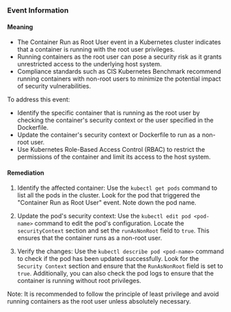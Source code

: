 
### Event Information

#### Meaning

- The Container Run as Root User event in a Kubernetes cluster indicates that a container is running with the root user privileges.
- Running containers as the root user can pose a security risk as it grants unrestricted access to the underlying host system.
- Compliance standards such as CIS Kubernetes Benchmark recommend running containers with non-root users to minimize the potential impact of security vulnerabilities. 

To address this event:
- Identify the specific container that is running as the root user by checking the container's security context or the user specified in the Dockerfile.
- Update the container's security context or Dockerfile to run as a non-root user.
- Use Kubernetes Role-Based Access Control (RBAC) to restrict the permissions of the container and limit its access to the host system.

#### Remediation

1. Identify the affected container: Use the `kubectl get pods` command to list all the pods in the cluster. Look for the pod that triggered the "Container Run as Root User" event. Note down the pod name.

2. Update the pod's security context: Use the `kubectl edit pod <pod-name>` command to edit the pod's configuration. Locate the `securityContext` section and set the `runAsNonRoot` field to `true`. This ensures that the container runs as a non-root user.

3. Verify the changes: Use the `kubectl describe pod <pod-name>` command to check if the pod has been updated successfully. Look for the `Security Context` section and ensure that the `RunAsNonRoot` field is set to `true`. Additionally, you can also check the pod logs to ensure that the container is running without root privileges.

Note: It is recommended to follow the principle of least privilege and avoid running containers as the root user unless absolutely necessary.

